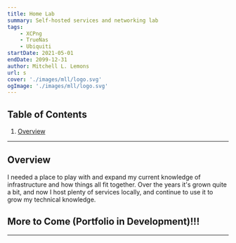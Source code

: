 ```yaml
---
title: Home Lab
summary: Self-hosted services and networking lab
tags:
    - XCPng
    - TrueNas
    - Ubiquiti
startDate: 2021-05-01
endDate: 2099-12-31
author: Mitchell L. Lemons
url: s
cover: './images/mll/logo.svg'
ogImage: './images/mll/logo.svg'
---
```


## Table of Contents
1. [Overview](#overview)

---


## Overview
I needed a place to play with and expand my current knowledge of infrastructure and how things all fit together. Over the years it's grown quite a bit, and now I host plenty of services locally, and continue to use it to grow my technical knowledge.

## More to Come (Portfolio in Development)!!!

---